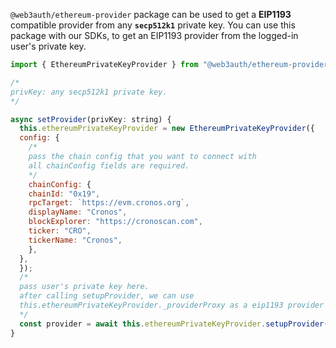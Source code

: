 `@web3auth/ethereum-provider` package can be used to get a **EIP1193** compatible provider from any **`secp512k1`** private key. You can use this
package with our SDKs, to get an EIP1193 provider from the logged-in user's private key.

```js
import { EthereumPrivateKeyProvider } from "@web3auth/ethereum-provider";

/*
privKey: any secp512k1 private key.
*/

async setProvider(privKey: string) {
  this.ethereumPrivateKeyProvider = new EthereumPrivateKeyProvider({
  config: {
    /*
    pass the chain config that you want to connect with
    all chainConfig fields are required.
    */
    chainConfig: {
    chainId: "0x19",
    rpcTarget: `https://evm.cronos.org`,
    displayName: "Cronos",
    blockExplorer: "https://cronoscan.com",
    ticker: "CRO",
    tickerName: "Cronos",
    },
  },
  });
  /*
  pass user's private key here.
  after calling setupProvider, we can use
  this.ethereumPrivateKeyProvider._providerProxy as a eip1193 provider
  */
  const provider = await this.ethereumPrivateKeyProvider.setupProvider(privKey);
}
```
